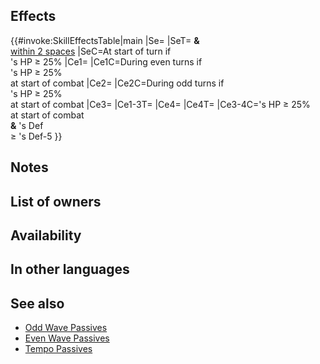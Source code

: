 {{Weapon Infobox
|tagid=SID_南国のホラ貝
|intID=4194
|image=wep_ax152
|exclusive=0
|weaponType=Axe
|cost=200
|might=10
|range=1
|effect=At start of turn, if unit's HP ≥ 25%, grants Atk/Def+6 to unit and allies within 2 spaces of unit for 1 turn.<br><br>At start of combat, if unit's HP ≥ 25% and it is an even-numbered turn, grants Atk/Def+5 to unit during combat. At start of combat, if unit's HP ≥ 25% and it is an odd-numbered turn, grants Atk/Def+11 to unit during combat.<br><br>At start of combat, if unit's HP ≥ 25% and unit's Def ≥ foe's Def - 5, neutralizes effects that grant "Special cooldown charge +X" to foe or inflict "Special cooldown charge -X" on unit.
|required=Steel Axe
|next=Tropical Conch+
|promotionRarity=5
|promotionTier=1
|properties=
}}
==Effects==
{{#invoke:SkillEffectsTable|main
|Se={{Eft|Bonuses|Atk/Def|6}}
|SeT={{Tgt|Unit}} '''&''' {{Tgt|Allies}}<br>[[within 2 spaces]]
|SeC=At start of turn if<br>{{Tgt|Unit}}'s HP ≥ 25%
|Ce1={{Eft|Temporary buffs|Atk/Def|5}}
|Ce1C=During even turns if<br>{{Tgt|Unit}}'s HP ≥ 25%<br>at start of combat
|Ce2={{Eft|Temporary buffs|Atk/Def|11}}
|Ce2C=During odd turns if<br>{{Tgt|Unit}}'s HP ≥ 25%<br>at start of combat
|Ce3={{Eft|Neutralize Guard}}
|Ce1-3T={{Tgt|Unit}}
|Ce4={{Eft|Neutralize Accelerate Charge}}
|Ce4T={{Tgt|Foe}}
|Ce3-4C={{Tgt|Unit}}'s HP ≥ 25%<br>at start of combat<br>'''&''' {{Tgt|Unit}}'s Def<br>≥ {{Tgt|Foe}}'s Def-5 
}}

==Notes==
{{Bonuses}}
{{Temporary buffs}}
{{CooldownChargePlusNeutralization}}
{{CooldownChargeMinusNeutralization}}
==List of owners==
{{Skill Hero List}}
==Availability==
{{PassiveFocusList}}
{{PassiveDistributionList}}
{{PassiveCombatManualList}}
==In other languages==
{{OtherLanguages
|japanese=南国のほら貝
|german=Tropenmuschel
|spanishEU=Caracola marina
|spanishLA=Caracola marina
|french=Conque tropicale
|italian=Conchiglia estiva
|chineseTW=南國法螺
|portuguese=Concha tropical
}}
==See also==
{{See also skills|cond=Description LIKE '%start of%turns%grants%+%for 1 turn%' AND Exclusive='1'}}
* [[Odd Wave Passives]]
* [[Even Wave Passives]]
* [[Tempo Passives]]
{{Weapons Navbox}}